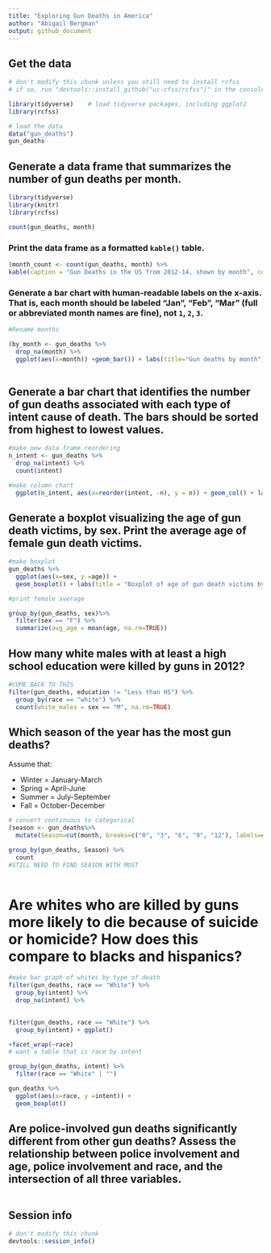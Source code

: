```yaml
---
title: "Exploring Gun Deaths in America"
author: "Abigail Bergman"
output: github_document
---
```


## Get the data

```r
# don't modify this chunk unless you still need to install rcfss
# if so, run "devtools::install_github("uc-cfss/rcfss")" in the console first

library(tidyverse)    # load tidyverse packages, including ggplot2 
library(rcfss)

# load the data
data("gun_deaths")
gun_deaths
```

## Generate a data frame that summarizes the number of gun deaths per month.
```r
library(tidyverse)
library(knitr)
library(rcfss)

count(gun_deaths, month) 

```

### Print the data frame as a formatted `kable()` table.

```r
(month_count <- count(gun_deaths, month) %>%
kable(caption = "Gun Deaths in the US from 2012-14, shown by month", col.names = c("Month","Number of Gun Deaths")))
```

### Generate a bar chart with human-readable labels on the x-axis. That is, each month should be labeled "Jan", "Feb", "Mar" (full or abbreviated month names are fine), not `1`, `2`, `3`.

```r
#Rename months 

(by_month <- gun_deaths %>%
  drop_na(month) %>%
  ggplot(aes(x=month)) +geom_bar()) + labs(title="Gun deaths by month") + scale_x_discrete(limits = c("1","2","3","4","5","6","7","8","9","10","11","12"), labels = c("Jan", "Feb", "Mar", "Apr", "May", "Jun", "Jul", "Aug", "Sep", "Oct", "Nov", "Dec"))
  

```

## Generate a bar chart that identifies the number of gun deaths associated with each type of intent cause of death. The bars should be sorted from highest to lowest values.

```r
#make new data frame reordering 
n_intent <- gun_deaths %>%
  drop_na(intent) %>%
  count(intent)

#make column chart
  ggplot(n_intent, aes(x=reorder(intent, -n), y = n)) + geom_col() + labs(title = "Number of gun deaths by intent") 


```

## Generate a boxplot visualizing the age of gun death victims, by sex. Print the average age of female gun death victims.

```r
#make boxplot
gun_deaths %>%
  ggplot(aes(x=sex, y =age)) +
  geom_boxplot() + labs(title = "Boxplot of age of gun death victims by sex")

#print female average

group_by(gun_deaths, sex)%>%
  filter(sex == "F") %>%
  summarize(avg_age = mean(age, na.rm=TRUE))

```

## How many white males with at least a high school education were killed by guns in 2012?

```r
#COME BACK TO THIS
filter(gun_deaths, education != "Less than HS") %>%
  group_by(race == "white") %>%
  count(white_males = sex == "M", na.rm=TRUE)


```

## Which season of the year has the most gun deaths?

Assume that:

* Winter = January-March
* Spring = April-June
* Summer = July-September
* Fall = October-December

```r
# convert continuous to categorical
(season <- gun_deaths%>% 
  mutate(Season=cut(month, breaks=c("0", "3", "6", "9", "12"), labels=c("Winter","Spring","Summer", "Fall")))) 

group_by(gun_deaths, Season) %>% 
  count
#STILL NEED TO FIND SEASON WITH MOST
 

```

# Are whites who are killed by guns more likely to die because of suicide or homicide? How does this compare to blacks and hispanics?

```r
#make bar graph of whites by type of death
filter(gun_deaths, race == "White") %>%
  group_by(intent) %>%
  drop_na(intent) %>%

  
filter(gun_deaths, race == "White") %>%
  group_by(intent) + ggplot()

+facet_wrap(~race)
# want a table that is race by intent

group_by(gun_deaths, intent) %>%
  filter(race == "White" | "")

gun_deaths %>%
  ggplot(aes(x=race, y =intent)) +
  geom_boxplot()
```

## Are police-involved gun deaths significantly different from other gun deaths? Assess the relationship between police involvement and age, police involvement and race, and the intersection of all three variables.

```r

```

## Session info

```r
# don't modify this chunk
devtools::session_info()
```


